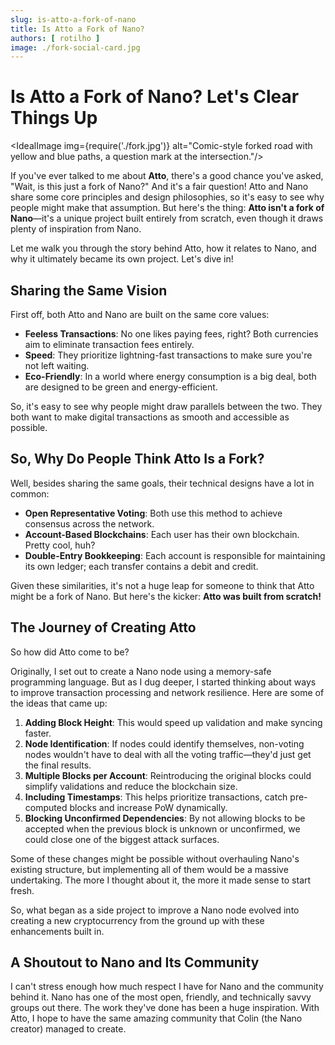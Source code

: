 ```yaml
---
slug: is-atto-a-fork-of-nano
title: Is Atto a Fork of Nano?
authors: [ rotilho ]
image: ./fork-social-card.jpg
---
```





# Is Atto a Fork of Nano? Let's Clear Things Up

<IdealImage img={require('./fork.jpg')} alt="Comic-style forked road with yellow and blue paths, a question mark at the intersection."/>

If you've ever talked to me about **Atto**, there's a good chance you've asked, "Wait, is this just a fork of Nano?" And
it's a fair question! Atto and Nano share some core principles and design philosophies, so it's easy to see why people
might make that assumption. But here's the thing: **Atto isn't a fork of Nano**—it's a unique project built entirely
from scratch, even though it draws plenty of inspiration from Nano.

Let me walk you through the story behind Atto, how it relates to Nano, and why it ultimately became its own project.
Let's dive in!

<!-- truncate -->

## Sharing the Same Vision

First off, both Atto and Nano are built on the same core values:

- **Feeless Transactions**: No one likes paying fees, right? Both currencies aim to eliminate transaction fees entirely.
- **Speed**: They prioritize lightning-fast transactions to make sure you're not left waiting.
- **Eco-Friendly**: In a world where energy consumption is a big deal, both are designed to be green and
energy-efficient.

So, it's easy to see why people might draw parallels between the two. They both want to make digital transactions as
smooth and accessible as possible.

## So, Why Do People Think Atto Is a Fork?

Well, besides sharing the same goals, their technical designs have a lot in common:

- **Open Representative Voting**: Both use this method to achieve consensus across the network.
- **Account-Based Blockchains**: Each user has their own blockchain. Pretty cool, huh?
- **Double-Entry Bookkeeping**: Each account is responsible for maintaining its own ledger; each transfer contains a debit and credit.

Given these similarities, it's not a huge leap for someone to think that Atto might be a fork of Nano. But here's the
kicker: **Atto was built from scratch!**

## The Journey of Creating Atto

So how did Atto come to be?

Originally, I set out to create a Nano node using a memory-safe programming language. But as I dug
deeper, I started thinking about ways to improve transaction processing and network resilience. Here are some of the
ideas that came up:

1. **Adding Block Height**: This would speed up validation and make syncing faster.
2. **Node Identification**: If nodes could identify themselves, non-voting nodes wouldn't have to deal with all the
voting traffic—they'd just get the final results.
3. **Multiple Blocks per Account**: Reintroducing the original blocks could simplify validations and reduce the blockchain size.
4. **Including Timestamps**: This helps prioritize transactions, catch pre-computed blocks and increase PoW dynamically.
5. **Blocking Unconfirmed Dependencies**: By not allowing blocks to be accepted when the previous block is unknown or unconfirmed, we could close one of the biggest attack surfaces.

Some of these changes might be possible without overhauling Nano's existing structure, but implementing all of them
would be a massive undertaking. The more I thought about it, the more it made sense to start fresh.

So, what began as a side project to improve a Nano node evolved into creating a new cryptocurrency from the ground up with these enhancements built in.

## A Shoutout to Nano and Its Community

I can't stress enough how much respect I have for Nano and the community behind it. Nano has one of the most open, friendly, and technically savvy groups out there. The work they've done has been a huge inspiration. With Atto, I hope to have the same amazing community that Colin (the Nano creator) managed to create.